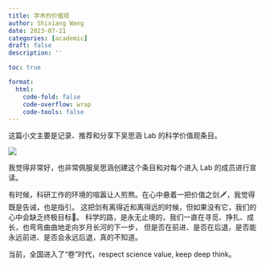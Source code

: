 ```yaml
---
title: 学术的价值观
author: Shixiang Wang
date: 2023-07-21
categories: [academic]
draft: false
description: ''

toc: true

format:
  html:
    code-fold: false
    code-overflow: wrap
    code-tools: false
---
```


这篇小文主要是记录、推荐和分享下吴思涵 Lab 的科学价值观条目。

![](wulab_culture.jpg)

我觉得非常好，也非常佩服吴思涵创建这个条目和对每个进入 Lab 的成员进行宣读。

有时候，科研工作的环境的喧嚣让人煎熬。在心中悬着一把价值之剑🗡️，我觉得既是告诫，也是指引。
这把剑有离得近和离得远的时候，但如果没有它，我们的心中会缺乏终极目标🎯。
科学的路，是永无止境的，我们一直在寻觅、挣扎、成长，也弯弯曲曲地走向岁月长河的下一步，
但是否在前进、是否在后退，是否能永远前进、是否会永远后退，真的不知道。

当前，全国进入了“卷”时代，respect science value, keep deep think。

